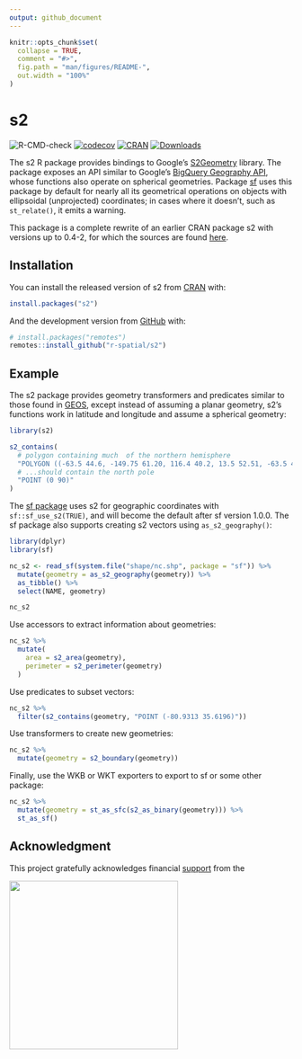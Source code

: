 ```yaml
---
output: github_document
---
```


<!-- README.md is generated from README.Rmd. Please edit that file -->

```r
knitr::opts_chunk$set(
  collapse = TRUE,
  comment = "#>",
  fig.path = "man/figures/README-",
  out.width = "100%"
)
```

# s2

<!-- badges: start -->
![R-CMD-check](https://github.com/r-spatial/s2/workflows/R-CMD-check/badge.svg)
[![codecov](https://codecov.io/gh/r-spatial/s2/branch/master/graph/badge.svg)](https://app.codecov.io/gh/r-spatial/s2)
[![CRAN](http://www.r-pkg.org/badges/version/s2)](https://cran.r-project.org/package=s2)
[![Downloads](http://cranlogs.r-pkg.org/badges/s2?color=brightgreen)](https://www.r-pkg.org/pkg/s2)
<!-- badges: end -->

The s2 R package provides bindings to Google's [S2Geometry](https://s2geometry.io) library. The package exposes an API similar to Google's [BigQuery Geography API](https://cloud.google.com/bigquery/docs/reference/standard-sql/geography_functions), whose functions also operate on spherical geometries. Package [sf](https://cran.r-project.org/package=sf) uses this package by default for nearly all its geometrical operations on objects with ellipsoidal (unprojected) coordinates; in cases where it doesn't, such as `st_relate()`, it emits a warning.

This package is a complete rewrite of an earlier CRAN package s2 with versions up 
to 0.4-2, for which the sources are found [here](https://github.com/spatstat/s2/).

## Installation

You can install the released version of s2 from [CRAN](https://CRAN.R-project.org) with:

``` r
install.packages("s2")
```

And the development version from [GitHub](https://github.com/) with:

``` r
# install.packages("remotes")
remotes::install_github("r-spatial/s2")
```

## Example

The s2 package provides geometry transformers and predicates similar to those found in [GEOS](https://trac.osgeo.org/geos/), except instead of assuming a planar geometry, s2's functions work in latitude and longitude and assume a spherical geometry:

```r
library(s2)

s2_contains(
  # polygon containing much  of the northern hemisphere
  "POLYGON ((-63.5 44.6, -149.75 61.20, 116.4 40.2, 13.5 52.51, -63.5 44.6))",
  # ...should contain the north pole
  "POINT (0 90)"
)
```

The [sf package](https://r-spatial.github.io/sf/) uses s2 for geographic coordinates with `sf::sf_use_s2(TRUE)`, and will become the default after sf version 1.0.0. The sf package also supports creating s2 vectors using `as_s2_geography()`:

```r
library(dplyr)
library(sf)

nc_s2 <- read_sf(system.file("shape/nc.shp", package = "sf")) %>% 
  mutate(geometry = as_s2_geography(geometry)) %>% 
  as_tibble() %>% 
  select(NAME, geometry)

nc_s2
```

Use accessors to extract information about geometries:

```r
nc_s2 %>% 
  mutate(
    area = s2_area(geometry),
    perimeter = s2_perimeter(geometry)
  )
```

Use predicates to subset vectors:

```r
nc_s2 %>% 
  filter(s2_contains(geometry, "POINT (-80.9313 35.6196)"))
```

Use transformers to create new geometries:

```r
nc_s2 %>% 
  mutate(geometry = s2_boundary(geometry))
```

Finally, use the WKB or WKT exporters to export to sf or some other package:

```r
nc_s2 %>% 
  mutate(geometry = st_as_sfc(s2_as_binary(geometry))) %>% 
  st_as_sf()
```

## Acknowledgment

This project gratefully acknowledges financial [support](https://www.r-consortium.org/projects) from the

<a href="https://www.r-consortium.org/projects">
<img src="man/figures/rc300.png" width="300" />
</a>
